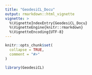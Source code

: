 ```yaml
---
title: "GeodesiCL_Docu"
output: rmarkdown::html_vignette
vignette: >
  %\VignetteIndexEntry{GeodesiCL_Docu}
  %\VignetteEngine{knitr::rmarkdown}
  %\VignetteEncoding{UTF-8}
---
```


```r
knitr::opts_chunk$set(
  collapse = TRUE,
  comment = "#>"
)
```

```r
library(GeodesiCL)
```
